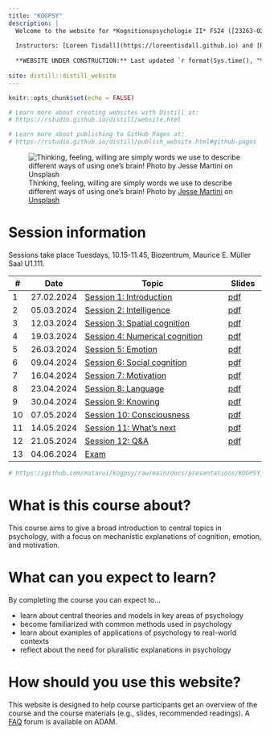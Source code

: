 ```yaml
---
title: "KOGPSY"
description: |
  Welcome to the website for *Kognitionspsychologie II* FS24 ([23263-02](https://vorlesungsverzeichnis.unibas.ch/de/home?id=280442))
  
  Instructors: [Loreen Tisdall](https://loreentisdall.github.io) and [Rui Mata](https://psychologie.unibas.ch/de/personen/rui-mata/about-me/), University of Basel
  
  **WEBSITE UNDER CONSTRUCTION:** Last updated `r format(Sys.time(), "%a %b %d %X %Y")`
  
site: distill::distill_website
---
```


```r
knitr::opts_chunk$set(echo = FALSE)

# Learn more about creating websites with Distill at:
# https://rstudio.github.io/distill/website.html

# Learn more about publishing to GitHub Pages at:
# https://rstudio.github.io/distill/publish_website.html#github-pages

```

![Thinking, feeling, willing are simply words we use to describe different ways of using one's brain! <span>Photo by <a href="https://unsplash.com/@jessemartini?utm_source=unsplash&amp;utm_medium=referral&amp;utm_content=creditCopyText">Jesse Martini</a> on <a href="https://unsplash.com/s/photos/brain?utm_source=unsplash&amp;utm_medium=referral&amp;utm_content=creditCopyText">Unsplash</a></span>](photos/jesse-martini-Iod3vdjKE1E-unsplash.jpg)

# Session information

Sessions take place Tuesdays, 10.15-11.45, Biozentrum, Maurice E. Müller Saal U1.111. 

::: l-body
| # | Date     | Topic                         | Slides |
|---| ---------|-------------------------------|--------|
| 1 | 27.02.2024 | [Session 1: Introduction](session1.html) | [pdf](https://github.com/matarui/kogpsy/raw/main/docs/presentations/KPII_session1.pdf)|
| 2 | 05.03.2024 | [Session 2: Intelligence](session2.html) | [pdf](https://github.com/matarui/kogpsy/raw/main/docs/presentations/KPII_session2.pdf)|
| 3 | 12.03.2024 | [Session 3: Spatial cognition](session3.html) | [pdf](https://github.com/matarui/kogpsy/raw/main/docs/presentations/KPII_session3.pdf)|
| 4 | 19.03.2024 | [Session 4: Numerical cognition](session4.html) | [pdf](https://github.com/matarui/kogpsy/raw/main/docs/presentations/KPII_session4.pdf)|
| 5 | 26.03.2024 | [Session 5: Emotion](session5.html) | [pdf](https://github.com/matarui/kogpsy/raw/main/docs/presentations/KPII_session5.pdf)|
| 6 | 09.04.2024 | [Session 6: Social cognition](session6.html) | [pdf](https://github.com/matarui/kogpsy/raw/main/docs/presentations/KPII_session6.pdf)|
| 7 | 16.04.2024 | [Session 7: Motivation](session7.html) | [pdf](https://github.com/matarui/kogpsy/raw/main/docs/presentations/KPII_session7.pdf)|
| 8 | 23.04.2024 | [Session 8: Language](session8.html) | [pdf](https://github.com/matarui/kogpsy/raw/main/docs/presentations/KPII_session8.pdf)|
| 9 | 30.04.2024 | [Session 9: Knowing](session9.html) | [pdf](https://github.com/matarui/kogpsy/raw/main/docs/presentations/KPII_session9.pdf)|
|10 | 07.05.2024 | [Session 10: Consciousness](session10.html) | [pdf](https://github.com/matarui/kogpsy/raw/main/docs/presentations/KPII_session10.pdf)|
|11 | 14.05.2024 | [Session 11: What's next](session11.html) | [pdf](https://github.com/matarui/kogpsy/raw/main/docs/presentations/KPII_session11.pdf)|
|12 | 21.05.2024 | [Session 12: Q&A](session12.html) | [pdf](https://github.com/matarui/kogpsy/raw/main/docs/presentations/KPII_session12.pdf)|
|13 | 04.06.2024 | [Exam](exam.html) | |
:::

```r
# https://github.com/matarui/kogpsy/raw/main/docs/presentations/KOGPSY_session1.pdf
```

# What is this course about?

This course aims to give a broad introduction to central topics in psychology, with a focus on mechanistic explanations of cognition, emotion, and motivation. 

# What can you expect to learn?

By completing the course you can expect to...

- learn about central theories and models in key areas of psychology
- become familiarized with common methods used in psychology
- learn about examples of applications of psychology to real-world contexts
- reflect about the need for pluralistic explanations in psychology

# How should you use this website?

This website is designed to help course participants get an overview of the course and the course materials (e.g., slides, recommended readings). A [FAQ](https://adam.unibas.ch/goto_adam_crs_1687450.html) forum is available on ADAM. 